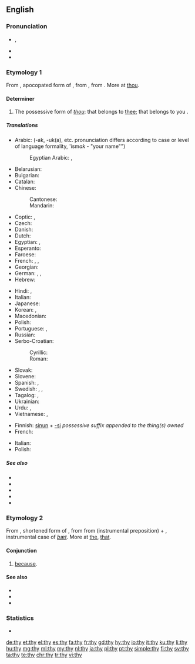 {{also|Thy|THY|thŷ|þy}}
==English==
{{wikipedia|dab=thy}}

===Pronunciation===
* {{enPR|''th''ī}}, {{IPA|/ðaɪ/|lang=en}}
* {{audio|en-us-thy.ogg|Audio (US)|lang=en}}
* {{rhymes|aɪ|lang=en}}

===Etymology 1===
From {{etyl|enm|en}} {{m|enm|thy|thi, thy|thy}}, apocopated form of {{m|enm|thine|thin, thyn, thine|thy", also "thine}}, from {{etyl|ang|en}} {{m|ang|þīn||thy, thine}}, from {{etyl|gem-pro|en}} {{m|gem-pro|*þīnaz}}. More at [[thou]].

====Determiner====
{{head|en|determiner|cat2=possessive determiners}}

# {{lb|en|archaic|literary}} The possessive form of ''[[thou]]'': that belongs to [[thee]]; that belongs to you {{qualifier|singular}}.

=====Translations=====
{{trans-top|possessive determiner}}
* Arabic: {{t+|ar|ك|alt=ـك}} (-ak, -uk(a), etc. pronunciation differs according to case or level of language formality, 'ism''ak'' - "your name"")
*: Egyptian Arabic: {{qualifier|owner is male}} {{t|arz|ك|alt=ـك|tr=-ak or k|sc=Arab}}, {{qualifier|owner is female}} {{t|arz|ك|alt=ـك|tr=-ek or ki|sc=Arab}}
* Belarusian: {{t|be|твой|tr=tvoj|sc=Cyrl}}
* Bulgarian: {{t|bg|твой|tr=tvoj|sc=Cyrl}}
* Catalan: {{t|ca|teu|m}}
* Chinese:
*: Cantonese: {{t|yue|[[你]][[嘅]]|tr=nei5ge3|sc=Hani}}
*: Mandarin: {{t|cmn|[[你]][[的]]|tr=nǐde|sc=Hani}}
* Coptic: {{qualifier|owner is male}} {{t|cop|ⲡⲉⲕ|m|tr=pek}} {{t|cop|ⲧⲉⲕ|f|tr=tek}} {{t|cop|ⲛⲉⲕ|m-p|f-p|tr=nek}}, {{qualifier|owner is female}} {{t|cop|ⲡⲉ|m|tr=pe}} {{t|cop|ⲧⲉ|f|tr=te}} {{t|cop|ⲛⲉ|m-p|f-p|tr=ne}}
* Czech: {{t+|cs|tvůj}}
* Danish: {{t+|da|din}}
* Dutch: {{t+|nl|je}}
* Egyptian: {{qualifier|owner is male}} {{t|egy|𓎡|tr=k}}, {{qualifier|owner is female}} {{t|egy|𓏏|tr=t}}
* Esperanto: {{t|eo|cia|}}
* Faroese: {{t|fo|tín}}
* French: {{t+|fr|ton|m}}, {{t+|fr|ta|f}}, {{t+|fr|tes|p}}
* Georgian: {{t|ka|შენი|sc=Geor}}
* German: {{t+|de|dein|m|n}}, {{t+|de|deine|f}}, {{t+|de|deine|p}}
* Hebrew: {{t|he|שלך|m|tr=Sheljá|sc=Hebr}}
{{trans-mid}}
* Hindi: {{t+|hi|तेरा|tr=terā|sc=Deva}}, {{t+|hi|तुम्हारा|tr=tumhārā|sc=Deva}}
* Italian: {{t+|it|tuo}}
* Japanese: {{t|ja|[[汝]][[の]]|tr=nanji no}}
* Korean: {{t+|ko|네|sc=Kore}}, {{t|ko|너의|sc=Kore}}
* Macedonian: {{t|mk|твој|tr=tvoj|sc=Cyrl}}
* Polish: {{t+|pl|twój}}
* Portuguese: {{t+|pt|teu|m}}, {{t+|pt|tua|f}}
* Russian: {{t+|ru|твой}}
* Serbo-Croatian:
*: Cyrillic: {{t|sh|твој}}
*: Roman: {{t|sh|tvoj}}
* Slovak: {{t+|sk|tvoj}}
* Slovene: {{t+|sl|tvój}}
* Spanish: {{t+|es|tu}}, {{t+|es|tuyo}}
* Swedish: {{t+|sv|din|c}}, {{t+|sv|ditt|n}}, {{t+|sv|dina|p}}
* Tagalog: {{t|tl|iyong}}, {{t|tl|mo}}
* Ukrainian: {{t|uk|твій|tr=tvij|sc=Cyrl}}
* Urdu: {{t|ur|تیرا|tr=terā|sc=ur-Arab}}, {{t|ur|تمھارا|tr=tumhārā|sc=ur-Arab}}
* Vietnamese: {{t|vi|của mày}}, {{t|vi|của em}}
{{trans-bottom}}

{{checktrans-top}}
* Finnish: [[sinun]] + [[-si]] ''possessive suffix appended to the thing(s) owned''
* French: {{t+|fr|ton}}
{{trans-mid}}
* Italian: {{t+|it|tuo}}
* Polish: {{t+|pl|twój}}
{{trans-bottom}}

=====See also=====
* {{l|en|thee}}
* {{l|en|thine}}
* {{l|en|thou}}
* {{l|en|thyself}}
* {{l|en|your}}

===Etymology 2===
From {{etyl|enm|en}} {{m|enm|thy||because, forwhy}}, shortened form of {{m|enm|forthy|for-thy, forthy|for that}}, from {{etyl|ang|en}} {{m|ang|for þy þe|for þȳ [þe]|because [that]}} from {{m|ang|for|}} (instrumental preposition) + {{m|ang|þȳ||by that}}, instrumental case of ''[[þæt]]''. More at [[the]], [[that]].

====Conjunction====
{{en-con|-}}

# {{lb|en|obsolete}} [[because]].

====See also====
* {{l|en|forthy}}
* {{l|en|why}}
* {{l|en|forwhy}}

===Statistics===
* {{rank|use|used|began|253|thy|less|till|next}}

[[de:thy]]
[[et:thy]]
[[el:thy]]
[[es:thy]]
[[fa:thy]]
[[fr:thy]]
[[gd:thy]]
[[hy:thy]]
[[io:thy]]
[[it:thy]]
[[ku:thy]]
[[li:thy]]
[[hu:thy]]
[[mg:thy]]
[[ml:thy]]
[[my:thy]]
[[nl:thy]]
[[ja:thy]]
[[pl:thy]]
[[pt:thy]]
[[simple:thy]]
[[fi:thy]]
[[sv:thy]]
[[ta:thy]]
[[te:thy]]
[[chr:thy]]
[[tr:thy]]
[[vi:thy]]